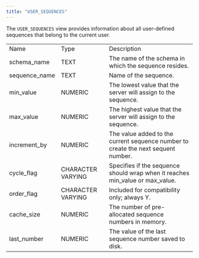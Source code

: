 ```yaml
---
title: "USER_SEQUENCES"
---
```


<div id="user_sequences" class="registered_link"></div>


The `USER_SEQUENCES` view provides information about all user-defined sequences that belong to the current user.

|                |                   |                                                                                   |
| -------------- | ----------------- | --------------------------------------------------------------------------------- |
| Name           | Type              | Description                                                                       |
| schema_name   | TEXT              | The name of the schema in which the sequence resides.                             |
| sequence_name | TEXT              | Name of the sequence.                                                             |
| min_value     | NUMERIC           | The lowest value that the server will assign to the sequence.                     |
| max_value     | NUMERIC           | The highest value that the server will assign to the sequence.                    |
| increment_by  | NUMERIC           | The value added to the current sequence number to create the next sequent number. |
| cycle_flag    | CHARACTER VARYING | Specifies if the sequence should wrap when it reaches min_value or max_value.   |
| order_flag    | CHARACTER VARYING | Included for compatibility only; always Y.                                        |
| cache_size    | NUMERIC           | The number of pre-allocated sequence numbers in memory.                           |
| last_number   | NUMERIC           | The value of the last sequence number saved to disk.                              |
